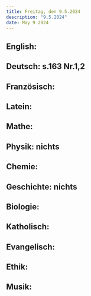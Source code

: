 ```yaml
---
title: Freitag, den 9.5.2024
description: "9.5.2024"
date: May 9 2024
---
```


## English: 
## Deutsch: s.163 Nr.1,2
## Französisch: 
## Latein: 
## Mathe: 
## Physik: nichts
## Chemie: 
## Geschichte: nichts
## Biologie: 
## Katholisch: 
## Evangelisch: 
## Ethik: 
## Musik: 